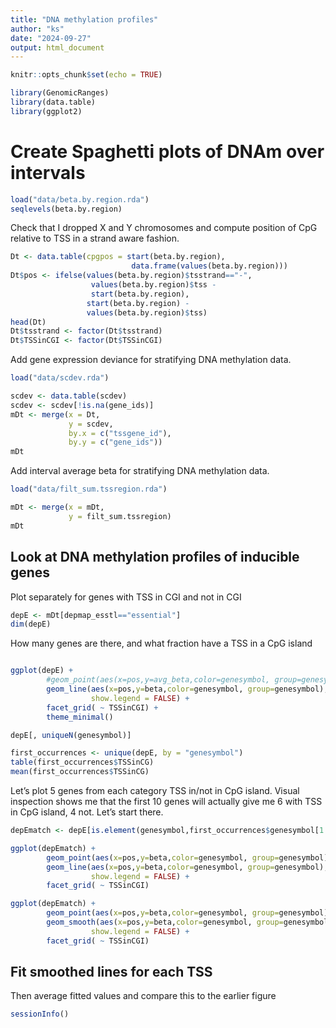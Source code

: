 ```yaml
---
title: "DNA methylation profiles"
author: "ks"
date: "2024-09-27"
output: html_document
---
```


```r
knitr::opts_chunk$set(echo = TRUE)
```

```r
library(GenomicRanges)
library(data.table)
library(ggplot2)
```

# Create Spaghetti plots of DNAm over intervals

```r
load("data/beta.by.region.rda")
seqlevels(beta.by.region)
```

Check that I dropped X and Y chromosomes and compute position of CpG relative to TSS in a strand aware fashion.
```r
Dt <- data.table(cpgpos = start(beta.by.region),
                           data.frame(values(beta.by.region)))
Dt$pos <- ifelse(values(beta.by.region)$tsstrand=="-",
                  values(beta.by.region)$tss -
                  start(beta.by.region),
                 start(beta.by.region) - 
                 values(beta.by.region)$tss)
head(Dt)
Dt$tsstrand <- factor(Dt$tsstrand)
Dt$TSSinCGI <- factor(Dt$TSSinCGI)
```

Add gene expression deviance for stratifying DNA methylation data. 
```r
load("data/scdev.rda")

scdev <- data.table(scdev)
scdev <- scdev[!is.na(gene_ids)]
mDt <- merge(x = Dt,
             y = scdev,
             by.x = c("tssgene_id"),
             by.y = c("gene_ids"))
mDt
```

Add interval average beta for stratifying DNA methylation data. 
```r
load("data/filt_sum.tssregion.rda")

mDt <- merge(x = mDt,
             y = filt_sum.tssregion)
mDt
```

## Look at DNA methylation profiles of inducible genes 
Plot separately for genes with TSS in CGI and not in CGI

```r
depE <- mDt[depmap_esstl=="essential"]
dim(depE)
```

How many genes are there, and what fraction have a TSS in a CpG island
```r

```


```r
ggplot(depE) +
        #geom_point(aes(x=pos,y=avg_beta,color=genesymbol, group=genesymbol), alpha=0.3) +
        geom_line(aes(x=pos,y=beta,color=genesymbol, group=genesymbol),
                  show.legend = FALSE) +
        facet_grid( ~ TSSinCGI) +
        theme_minimal()
```


```r
depE[, uniqueN(genesymbol)]
```

```r
first_occurrences <- unique(depE, by = "genesymbol")
table(first_occurrences$TSSinCG)
mean(first_occurrences$TSSinCG)
```

Let's plot 5 genes from each category TSS in/not in CpG island. Visual inspection shows me that the first 10 genes will actually give me 6 with TSS in CpG island, 4 not. Let's start there.
```r
depEmatch <- depE[is.element(genesymbol,first_occurrences$genesymbol[1:10])]
```

```r
ggplot(depEmatch) +
        geom_point(aes(x=pos,y=beta,color=genesymbol, group=genesymbol), alpha=0.3) +
        geom_line(aes(x=pos,y=beta,color=genesymbol, group=genesymbol),
                  show.legend = FALSE) +
        facet_grid( ~ TSSinCGI)
```


```r
ggplot(depEmatch) +
        geom_point(aes(x=pos,y=beta,color=genesymbol, group=genesymbol), alpha=0.3) +
        geom_smooth(aes(x=pos,y=beta,color=genesymbol, group=genesymbol),
                  show.legend = FALSE) +
        facet_grid( ~ TSSinCGI)
```

## Fit smoothed lines for each TSS
Then average fitted values and compare this to the earlier figure





```r
sessionInfo()
```

